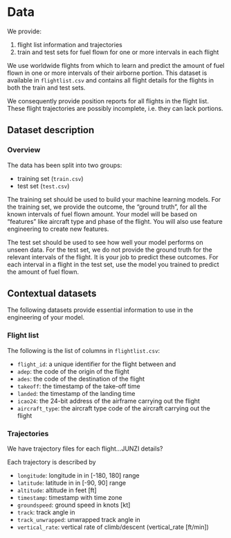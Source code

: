 # Data
We provide:

1. flight list information and trajectories
1. train and test sets for fuel flown for one or more intervals in each flight

We use worldwide flights from which to learn and predict the amount of 
fuel flown in one or more intervals of their airborne portion.
This dataset is available in `flightlist.csv` and contains all flight
details for the flights in both the train and test sets.

We consequently provide \acr{ADS-B} position reports for all flights in
the flight list. These flight trajectories are possibly incomplete,
i.e. they can lack portions.

## Dataset description

### Overview

The data has been split into two groups:

* training set (`train.csv`)
* test set (`test.csv`)

The training set should be used to build your machine learning models.
For the training set, we provide the outcome, the “ground truth”, for all
the known intervals of fuel flown amount.
Your model will be based on “features” like aircraft type and phase of the
flight. You will also use feature engineering to create new features.

The test set should be used to see how well your model performs on unseen data. For the test set, we do not provide the ground truth for the relevant intervals
of the flight. It is your job to predict these outcomes.
For each interval in a flight in the test set, use the model you trained to
predict the amount of fuel flown.


## Contextual datasets

The following datasets provide essential information to use in the engineering
of your model.

### Flight list
The following is the list of columns in `flightlist.csv`:

* `flight_id`: a unique identifier for the flight between \acr{ADEP} and
  \acr{ADES}
* `adep`: the \acr{ICAO} code of the origin of the flight
* `ades`: the \acr{ICAO} code of the destination of the flight
* `takeoff`: the \acr{UTC} timestamp of the take-off time
* `landed`: the \acr{UTC} timestamp of the landing time
* `icao24`: the \acr{ICAO} 24-bit address of the airframe carrying out the flight
* `aircraft_type`: the \acr{ICAO} aircraft type code of the aircraft carrying
  out the flight


### Trajectories
We have trajectory files for each flight...JUNZI details?

Each trajectory is described by

* `longitude`: longitude in \acr{DD} in [-180, 180] range
* `latitude`: latitude in \acr{DD} in [-90, 90] range
* `altitude`: altitude in feet [ft]
* `timestamp`: timestamp with time zone
* `groundspeed`: ground speed in knots [kt]
* `track`: track angle in \acr{DD}
* `track_unwrapped`: unwrapped track angle in \acr{DD}
* `vertical_rate`: vertical rate of climb/descent (vertical_rate [ft/min])

